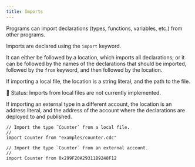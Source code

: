 ```yaml
---
title: Imports
---
```


Programs can import declarations (types, functions, variables, etc.) from other programs.

Imports are declared using the `import` keyword.

It can either be followed by a location, which imports all declarations;
or it can be followed by the names of the declarations that should be imported,
followed by the `from` keyword, and then followed by the location.

If importing a local file, the location is a string literal, and the path to the file.

<Callout type="info">

🚧 Status: Imports from local files are not currently implemented.

</Callout>

If importing an external type in a different account,
the location is an address literal, and the address
of the account where the declarations are deployed to and published.

```cadence
// Import the type `Counter` from a local file.
//
import Counter from "examples/counter.cdc"

// Import the type `Counter` from an external account.
//
import Counter from 0x299F20A29311B9248F12
```
